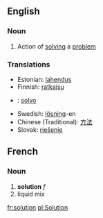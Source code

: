 ==English==
===Noun===
#Action of [[solving]] a [[problem]]

===Translations===
*Estonian: [[lahendus]]
*Finnish: [[ratkaisu]]
* {{io}} : [[solvo]]
*Swedish: [[lösning]]-en
*Chinese (Traditional): [[方法]]
*Slovak: [[riešenie]]

==French==
===Noun===
# '''solution''' ''f''
# liquid mix

[[fr:solution]]
[[pl:Solution]]